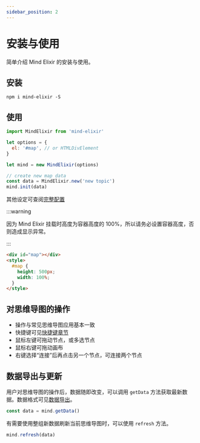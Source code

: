 ```yaml
---
sidebar_position: 2
---
```



# 安装与使用

简单介绍 Mind Elixir 的安装与使用。

## 安装

```
npm i mind-elixir -S
```

## 使用

```js
import MindElixir from 'mind-elixir'

let options = {
  el: '#map', // or HTMLDivElement
}

let mind = new MindElixir(options)

// create new map data
const data = MindElixir.new('new topic')
mind.init(data)
```

其他设定可查阅[完整配置](../api/mind-elixir.options.md)

:::warning

因为 Mind Elixir 挂载时高度为容器高度的 100%，所以请务必设置容器高度，否则造成显示异常。

:::

```html
<div id="map"></div>
<style>
  #map {
    height: 500px;
    width: 100%;
  }
</style>
```

## 对思维导图的操作

- 操作与常见思维导图应用基本一致
- 快捷键可见[快捷键章节](../guides/shortcuts.md)
- 鼠标左键可拖动节点，或多选节点
- 鼠标右键可拖动画布
- 右键选择“连接”后再点击另一个节点，可连接两个节点

<MindElixirShowcase />


## 数据导出与更新

用户对思维导图的操作后，数据随即改变，可以调用 `getData` 方法获取最新数据。数据格式可见[数据导出](./data-export.md)。

```js
const data = mind.getData()
```

有需要使用整组新数据刷新当前思维导图时，可以使用 `refresh` 方法。

```js
mind.refresh(data)
```
